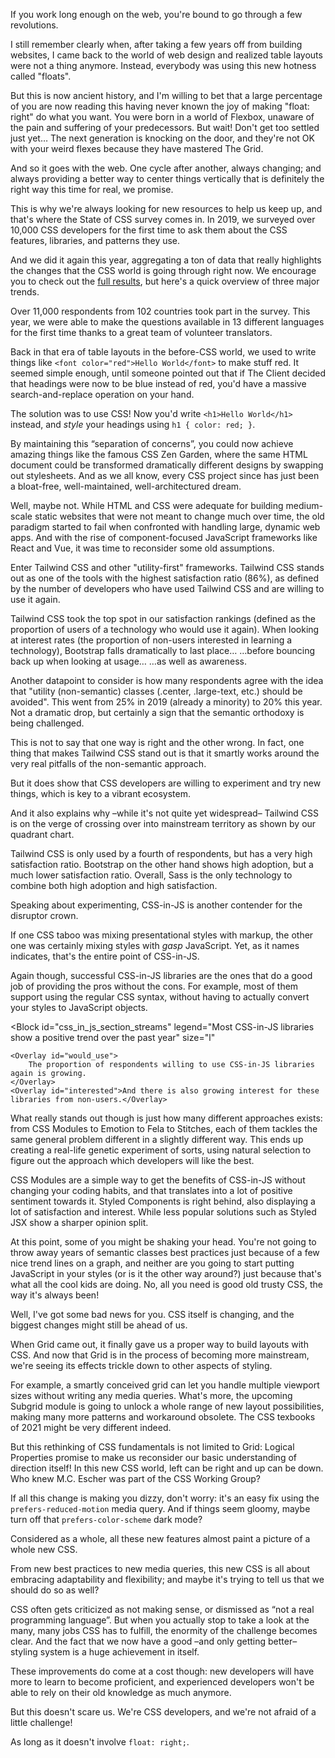 
<Heading text="The Only Constant Is Change" />

If you work long enough on the web, you're bound to go through a few revolutions.

I still remember clearly when, after taking a few years off from building websites, I came back to the world of web design and realized table layouts were not a thing anymore. Instead, everybody was using this new hotness called "floats".

But this is now ancient history, and I'm willing to bet that a large percentage of you are now reading this having never known the joy of making "float: right" do what you want. You were born in a world of Flexbox, unaware of the pain and suffering of your predecessors. But wait! Don't get too settled just yet… The next generation is knocking on the door, and they're not OK with your weird flexes because they have mastered The Grid.

And so it goes with the web. One cycle after another, always changing; and always providing a better way to center things vertically that is definitely the right way this time for real, we promise.

This is why we're always looking for new resources to help us keep up, and that's where the State of CSS survey comes in. In 2019, we surveyed over 10,000 CSS developers for the first time to ask them about the CSS features, libraries, and patterns they use.

And we did it again this year, aggregating a ton of data that really highlights the changes that the CSS world is going through right now. We encourage you to check out the [full results](/), but here's a quick overview of three major trends.

<Block id="country" size="m">
    <Overlay>Over 11,000 respondents from 102 countries took part in the survey.</Overlay>
    <Overlay>
        This year, we were able to make the questions available in 13 different languages for the
        first time thanks to a great team of volunteer translators.
    </Overlay>
</Block>

<Heading text="The Era Of Utility-First CSS" />

Back in that era of table layouts in the before-CSS world, we used to write things like `<font color="red">Hello World</font>` to make stuff red. It seemed simple enough, until someone pointed out that if The Client decided that headings were now to be blue instead of red, you'd have a massive search-and-replace operation on your hand.

The solution was to use CSS! Now you'd write `<h1>Hello World</h1>` instead, and _style_ your headings using `h1 { color: red; }`.

By maintaining this “separation of concerns”, you could now achieve amazing things like the famous CSS Zen Garden, where the same HTML document could be transformed dramatically different designs by swapping out stylesheets. And as we all know, every CSS project since has just been a bloat-free, well-maintained, well-architectured dream.

Well, maybe not. While HTML and CSS were adequate for building medium-scale static websites that were not meant to change much over time, the old paradigm started to fail when confronted with handling large, dynamic web apps. And with the rise of component-focused JavaScript frameworks like React and Vue, it was time to reconsider some old assumptions.

Enter Tailwind CSS and other "utility-first" frameworks. Tailwind CSS stands out as one of the tools with the highest satisfaction ratio (86%), as defined by the number of developers who have used Tailwind CSS and are willing to use it again.

<Block id="css_frameworks_abridged_experience_ranking" size="l">
    <Overlay id="satisfaction">
        Tailwind CSS took the top spot in our satisfaction rankings (defined as the proportion of
        users of a technology who would use it again).
    </Overlay>
    <Overlay id="interest">
        When looking at interest rates (the proportion of non-users interested in learning a
        technology), Bootstrap falls dramatically to last place…
    </Overlay>
    <Overlay id="usage">…before bouncing back up when looking at usage…</Overlay>
    <Overlay id="awareness">…as well as awareness. </Overlay>
</Block>

Another datapoint to consider is how many respondents agree with the idea that "utility (non-semantic) classes (.center, .large-text, etc.) should be avoided". This went from 25% in 2019 (already a minority) to 20% this year. Not a dramatic drop, but certainly a sign that the semantic orthodoxy is being challenged.

<Block id="utility_classes_to_be_avoided" size="s" />

This is not to say that one way is right and the other wrong. In fact, one thing that makes Tailwind CSS stand out is that it smartly works around the very real pitfalls of the non-semantic approach.

But it does show that CSS developers are willing to experiment and try new things, which is key to a vibrant ecosystem.

And it also explains why –while it's not quite yet widespread– Tailwind CSS is on the verge of crossing over into mainstream territory as shown by our quadrant chart.

<Block id="scatterplot_overview" size="l">
    <Overlay id="tailwind_css">
        Tailwind CSS is only used by a fourth of respondents, but has a very high satisfaction
        ratio.
    </Overlay>
    <Overlay id="bootstrap">
        Bootstrap on the other hand shows high adoption, but a much lower satisfaction ratio.
    </Overlay>
    <Overlay id="sass">
        Overall, Sass is the only technology to combine both high adoption and high satisfaction.
    </Overlay>
</Block>

<Heading text="The CSS-in-JS Battleground" />

Speaking about experimenting, CSS-in-JS is another contender for the disruptor crown.

If one CSS taboo was mixing presentational styles with markup, the other one was certainly mixing styles with _gasp_ JavaScript. Yet, as it names indicates, that's the entire point of CSS-in-JS.

Again though, successful CSS-in-JS libraries are the ones that do a good job of providing the pros without the cons. For example, most of them support using the regular CSS syntax, without having to actually convert your styles to JavaScript objects.

<Block
    id="css_in_js_section_streams"
    legend="Most CSS-in-JS libraries show a positive trend over the past year"
    size="l"
>
    <Overlay id="would_use">
        The proportion of respondents willing to use CSS-in-JS libraries again is growing.
    </Overlay>
    <Overlay id="interested">And there is also growing interest for these libraries from non-users.</Overlay>


</Block>


What really stands out though is just how many different approaches exists: from CSS Modules to Emotion to Fela to Stitches, each of them tackles the same general problem different in a slightly different way. This ends up creating a real-life genetic experiment of sorts, using natural selection to figure out the approach which developers will like the best.

<Block id="css_in_js_experience_marimekko" size="l">
    <Overlay id="css_modules">
        CSS Modules are a simple way to get the benefits of CSS-in-JS without changing your coding habits, and that translates into a lot of positive sentiment towards it.
    </Overlay>
    <Overlay id="styled_components">Styled Components is right behind, also displaying a lot of satisfaction and interest.</Overlay>
    <Overlay id="styled_jsx">While less popular solutions such as Styled JSX show a sharper opinion split.</Overlay>
</Block>

<Heading text="Rethinking CSS From the Ground Up" />

At this point, some of you might be shaking your head. You're not going to throw away years of semantic classes best practices just because of a few nice trend lines on a graph, and neither are you going to start putting JavaScript in your styles (or is it the other way around?) just because that's what all the cool kids are doing. No, all you need is good old trusty CSS, the way it's always been!

Well, I've got some bad news for you. CSS itself is changing, and the biggest changes might still be ahead of us.

<Block id="grid" />

When Grid came out, it finally gave us a proper way to build layouts with CSS. And now that Grid is in the process of becoming more mainstream, we're seeing its effects trickle down to other aspects of styling.

For example, a smartly conceived grid can let you handle multiple viewport sizes without writing any media queries. What's more, the upcoming Subgrid module is going to unlock a whole range of new layout possibilities, making many more patterns and workaround obsolete. The CSS texbooks of 2021 might be very different indeed.

<Block id="subgrid" />

But this rethinking of CSS fundamentals is not limited to Grid: Logical Properties promise to make us reconsider our basic understanding of direction itself! In this new CSS world, left can be right and up can be down. Who knew M.C. Escher was part of the CSS Working Group?

<Block id="logical_properties" />

If all this change is making you dizzy, don't worry: it's an easy fix using the `prefers-reduced-motion` media query. And if things seem gloomy, maybe turn off that `prefers-color-scheme` dark mode?

<Block id="prefers_reduced_motion" />

<Block id="prefers_color_scheme" />

Considered as a whole, all these new features almost paint a picture of a whole new CSS.

<Block id="features_overview" legend="An overview of new and upcoming CSS features." />

<Heading text="The New CSS" />

From new best practices to new media queries, this new CSS is all about embracing adaptability and flexibility; and maybe it's trying to tell us that we should do so as well?

<Block id="css_is_programming_language" />

CSS often gets criticized as not making sense, or dismissed as “not a real programming language”. But when you actually stop to take a look at the many, many jobs CSS has to fulfill, the enormity of the challenge becomes clear. And the fact that we now have a good –and only getting better– styling system is a huge achievement in itself.

These improvements do come at a cost though: new developers will have more to learn to become proficient, and experienced developers won't be able to rely on their old knowledge as much anymore.

<Block id="state_of_css" />

But this doesn't scare us. We're CSS developers, and we're not afraid of a little challenge!

As long as it doesn't involve `float: right;`.

<Newsletter />
